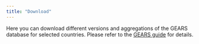 ```yaml
---
title: "Download"
---
```


Here you can download different versions and aggregations of the GEARS database for selected countries. Please refer to the [GEARS guide](documentation/guides/gears-user-guide.qmd) for details.

